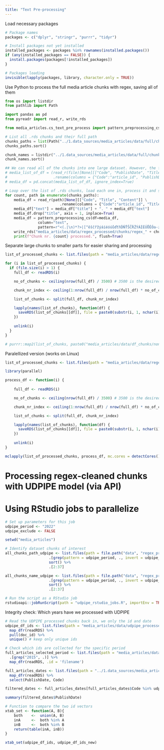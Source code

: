 ```yaml
---
title: "Text Pre-processing"
---
```

Load necessary packages
```r
# Package names
packages <- c("dplyr", "stringr", "purrr", "tidyr")

# Install packages not yet installed
installed_packages <- packages %in% rownames(installed.packages())
if (any(installed_packages == FALSE)) {
  install.packages(packages[!installed_packages])
}

# Packages loading
invisible(lapply(packages, library, character.only = TRUE))
```

Use Python to process the full media article chunks with regex, saving all of them
```python
from os import listdir
from pathlib import Path

import pandas as pd
from pyreadr import read_r, write_rds

from media_articles.cs_text_pre_process import pattern_preprocessing_cs

# List all .rds chunks and their full path
chunks_paths = list(Path("../1.data_sources/media_articles/data/full/chunks").glob("*.rds"))
chunks_paths.sort()

chunk_names = listdir("../1.data_sources/media_articles/data/full/chunks")
chunk_names.sort()

## We can read all of the chunks into one large dataset. However, the further processing might prove to be to memory demanding.
# media_list_of_df = (read_r(file)[None][["Code", "PublishDate", "Title", "Content"]] \
#                     .rename(columns = {"Code":"article_id", "PublishDate":"date", "Title":"title", "Content":"text"}) for file in chunks_paths)
# media_df = pd.concat(media_list_of_df, ignore_index=True)

# Loop over the list of .rds chunks, load each one in, process it and save it to a different folder
for count, path in enumerate(chunks_paths):
    media_df = read_r(path)[None][["Code", "Title", "Content"]] \
                         .rename(columns = {"Code":"article_id", "Title":"title", "Content":"text"})
    media_df["text"] = media_df["title"] + ". " + media_df["text"]
    media_df.drop("title", axis = 1, inplace=True)
    media_df = pattern_preprocessing_cs(df=media_df,
               column="text",
               pattern=r"<(.|\n)*?>|[^ěščřžýáíéóúůďťňĎŇŤŠČŘŽÝÁÍÉÚŮĚÓa-zA-Z0-9\.\?\! ]")
    write_rds("media_articles/data/regex_processed/chunks/regex_" + chunk_names[count], media_df, compress="gzip")
    print(f"Chunk nr. {count} processed.", flush=True)

```

Separate large chunks to smaller parts for easier sharing and processing

```r
list_of_processed_chunks <- list.files(path = "media_articles/data/regex_processed/chunks", pattern = "*.rds", full.names = TRUE)

for (i in list_of_processed_chunks) {
  if (file.size(i) > 1) {
    full_df <- readRDS(i)

    no_of_chunks <- ceiling(nrow(full_df) / 3500) # 3500 is the desired max number of rows

    chunk_nr_index <- ceiling(1:nrow(full_df) / nrow(full_df) * no_of_chunks)

    list_of_chunks <- split(full_df, chunk_nr_index)

    lapply(names(list_of_chunks), function(df) {
      saveRDS(list_of_chunks[[df]], file = paste0(substr(i, 1, nchar(i) - 4), "_part_", df, ".rds"))
    })
    
    unlink(i)
  }
}

# purrr::map2(list_of_chunks, paste0("media_articles/data/df_chunks/non_processed/cs_chunk_", names(list_of_chunks), ".rds"), saveRDS)

```

Paralellized version (works on Linux)
```r

list_of_processed_chunks <- list.files(path = "media_articles/data/regex_processed/chunks", pattern = "*.rds", full.names = TRUE)

library(parallel)

process_df <- function(i) {
    
    full_df <- readRDS(i)

    no_of_chunks <- ceiling(nrow(full_df) / 3500) # 3500 is the desired max number of rows

    chunk_nr_index <- ceiling(1:nrow(full_df) / nrow(full_df) * no_of_chunks)

    list_of_chunks <- split(full_df, chunk_nr_index)

    lapply(names(list_of_chunks), function(df) {
      saveRDS(list_of_chunks[[df]], file = paste0(substr(i, 1, nchar(i) - 4), "_part_", df, ".rds"))
    })
    
    unlink(i)
}

mclapply(list_of_processed_chunks, process_df, mc.cores = detectCores() - 1)

```

# Processing regex-cleaned chunks with UDPIPE model (via API)
# Using RStudio jobs to parallelize 
```r
# Set up parameters for this job
udpipe_period <- "2022"
udpipe_exclude <- FALSE

setwd("media_articles")

# Identify dataset chunks of interest
all_chunks_path_udpipe <- list.files(path = file.path("data", "regex_processed", "chunks"), pattern = "*.rds", full.names = TRUE) %>%
                    .[grep(pattern = udpipe_period, ., invert = udpipe_exclude)] %>%
                    sort() %>% 
                    .[2:37]

all_chunks_name_udpipe <- list.files(path = file.path("data", "regex_processed", "chunks"), pattern = "*.rds", full.names = FALSE) %>%
                    .[grep(pattern = udpipe_period, ., invert = udpipe_exclude)] %>%
                    sort() %>% 
                    .[2:37]

# Run the script as a RStudio job
rstudioapi::jobRunScript(path = "udpipe_rstudio_jobs.R", importEnv = TRUE)
```

Integrity check: Which years have we processed with UDPIPE 
```r
# Read the UDPIPE processed chunks back in, we only the id and date
udpipe_df_ids <- list.files(path = "media_articles/data/udpipe_processed", pattern = "*.rds", full.names = TRUE) %>%
  map_dfr(readRDS) %>% 
  pull(doc_id) %>%
  unique() # keep only unique ids

# Check which ids are collected for the specific period
full_articles_selected_period <- list.files(path = "media_articles/data/regex_processed/chunks", pattern = "*.rds", full.names = TRUE) %>%
  .[grep("2015", .)] %>%
  map_dfr(readRDS, .id = 'filename')

full_articles_dates <- list.files(path = "../1.data_sources/media_articles/data/full/chunks/", pattern = "*.rds", full.names = TRUE) %>%
  map_dfr(readRDS) %>% 
  select(PublishDate, Code) 

filtered_dates <- full_articles_dates[full_articles_dates$Code %in% udpipe_df_ids,]

summary(filtered_dates$PublishDate)

# Function to compare the two id vectors
xtab_set <- function(A, B){
    both    <-  union(A, B)
    inA     <-  both %in% A
    inB     <-  both %in% B
    return(table(inA, inB))
}

xtab_set(udpipe_df_ids, udpipe_df_ids_new)

```

